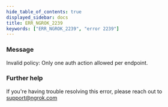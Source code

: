 ```yaml
---
hide_table_of_contents: true
displayed_sidebar: docs
title: ERR_NGROK_2239
keywords: ["ERR_NGROK_2239", "error 2239"]
---
```


### Message

Invalid policy: Only one auth action allowed per endpoint.

### Further help

If you're having trouble resolving this error, please reach out to [support@ngrok.com](mailto:support@ngrok.com?subject=Help%20with%20ERR_NGROK_2239)
